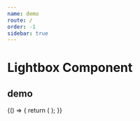```yaml
---
name: demo
route: /
order: -1
sidebar: true
---
```



# Lightbox Component

## demo

<Playground>
  {() => {
    return (
      <Lightbox
        images={[
          {
            thumbnail:
              "https://upload.wikimedia.org/wikipedia/commons/f/f3/Okataina.jpg",
            src:
              "https://testfile.rebornauto.cn/aliyunNAS/img/2019-08-01/2103/mortgagePictureUrl/58b25a32646a405886db3ae134e9d133.pdf",
            title: "Ropy pahoehoe",
            description:
              "By Tari Noelani Mattox. Licensed under Public Domain via Commons"
          },
          {
            src:
              "https://upload.wikimedia.org/wikipedia/commons/7/73/Pyroclastic_flows_at_Mayon_Volcano.jpg",
            title: "Pyroclastic flows at Mayon Volcano",
            description:
              "By C.G. Newhall. Licensed under Public Domain via Commons"
          },
          {
            src:
              "https://upload.wikimedia.org/wikipedia/commons/f/f3/Okataina.jpg",
            title: "Okataina",
            description:
              "By Richard Waitt. Licensed under Public Domain via Commons"
          }
        ]}
      />
    );
  }}
</Playground>
